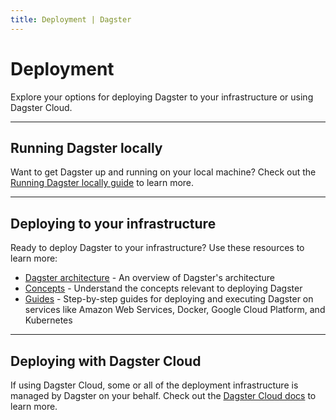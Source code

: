 ```yaml
---
title: Deployment | Dagster
---
```


# Deployment

Explore your options for deploying Dagster to your infrastructure or using Dagster Cloud.

---

## Running Dagster locally

Want to get Dagster up and running on your local machine? Check out the [Running Dagster locally guide](/guides/running-dagster-locally) to learn more.

---

## Deploying to your infrastructure

Ready to deploy Dagster to your infrastructure? Use these resources to learn more:

- [Dagster architecture](/deployment/overview) - An overview of Dagster's architecture
- [Concepts](/deployment/concepts) - Understand the concepts relevant to deploying Dagster
- [Guides](/deployment/guides) - Step-by-step guides for deploying and executing Dagster on services like Amazon Web Services, Docker, Google Cloud Platform, and Kubernetes

---

## Deploying with Dagster Cloud

If using Dagster Cloud, some or all of the deployment infrastructure is managed by Dagster on your behalf. Check out the [Dagster Cloud docs](/dagster-cloud) to learn more.
